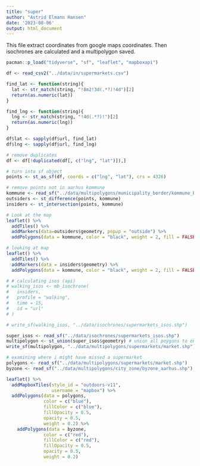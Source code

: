 ```yaml
---
title: "super"
author: "Astrid Elmann Hansen"
date: '2023-08-06'
output: html_document
---
```

This file extract coordinates from google maps coordinates. Then isochrones are calculated and a multipolygon saved.

```r
pacman::p_load("tidyverse", "sf", "leaflet", "mapboxapi")
```

```r
df <- read_csv2("../data/in/supermarkets.csv") 
```

```r
find_lat <- function(string){
  lat <- str_match(string, "!8m2!3d(.*?)!4d")[2]
  return(as.numeric(lat))
}

find_lng <- function(string){
  lng <- str_match(string, "!4d(.*?)!")[2]
  return(as.numeric(lng))
}
```

```r
df$lat <- sapply(df$url, find_lat)
df$lng <- sapply(df$url, find_lng)
```

```r
# remove duplicates
df <- df[!duplicated(df[, c("lng", "lat")]),]
```

```r
# turn into sf object
points <- st_as_sf(df, coords = c("lng", "lat"), crs = 4326)
```

```r
# remove points not in aarhus kommune
kommune <- read_sf("../data/multipolygons/municipality_border/kommune_border.shp")
outsiders <- st_difference(points, kommune)
insiders <- st_intersection(points, kommune)
```

```r
# Look at the map
leaflet() %>% 
  addTiles() %>% 
  addMarkers(data=outsiders$geometry, popup = "outside") %>%
  addPolygons(data = kommune, color = "black", weight = 2, fill = FALSE)
```


```r
# looking at map
leaflet() %>% 
  addTiles() %>% 
  addMarkers(data = insiders$geometry) %>% 
  addPolygons(data = kommune, color = "black", weight = 2, fill = FALSE)
```

```r
# # calculating isos (api)
# walking_isos <- mb_isochrone(
#   insiders,
#   profile = "walking",
#   time = 15,
#   id = "url"
# )
```

```r
# write_sf(walking_isos, "../data/isochrones/supermarkets_isos.shp")
```

```r
super_isos <- read_sf("../data/isochrones/supermarkets_isos.shp")
multipolygon <- st_union(super_isos$geometry) # union all poygons to one area
write_sf(multipolygon, "../data/multipolygons/supermarkets/market.shp")
```

```r
# examining where i might have missed a supermarket
polygons <- read_sf("../data/multipolygons/supermarkets/market.shp")
byzone <- read_sf("../data/multipolygons/city_zone/byzone_aarhus.shp")

leaflet() %>%
  addMapboxTiles(style_id = "outdoors-v11",
                 username = "mapbox") %>%
  addPolygons(data = polygons, 
              color = c("blue"),
              fillColor = c("blue"),
              fillOpacity = 0.5, 
              opacity = 0.5, 
              weight = 0.2) %>% 
    addPolygons(data = byzone, 
              color = c("red"),
              fillColor = c("red"),
              fillOpacity = 0.5, 
              opacity = 0.5, 
              weight = 0.2)
```

